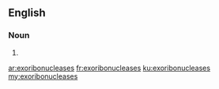 ==English==

===Noun===
{{head|en}}

# {{plural of|exoribonuclease}}

[[ar:exoribonucleases]]
[[fr:exoribonucleases]]
[[ku:exoribonucleases]]
[[my:exoribonucleases]]